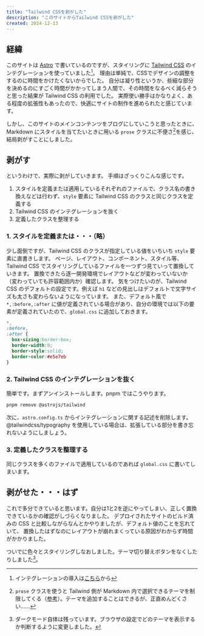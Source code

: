 ```yaml
---
title: "Tailwind CSSを剥がした"
description: "このサイトからTailwind CSSを剥がした"
created: 2024-12-13
---
```


## 経緯

このサイトは [Astro](https://astro.build) で書いているのですが、スタイリングに [Tailwind CSS](https://tailwindcss.com) のインテグレーションを使っていました[^1]。
理由は単純で、CSSでデザインの調整をするのに時間をかけたくないからでした。
自分は凝り性というか、些細な部分を決めるのにすごく時間がかかってしまう人間で、その時間をなるべく減らそうと思った結果が Tailwind CSS の利用でした。
実際使い勝手はかなりよく、ある程度の拡張性もあったので、快適にサイトの制作を進められたと感じています。

しかし、このサイトのメインコンテンツをブログにしていこうと思ったときに、Markdown にスタイルを当てたいときに用いる `prose` クラスに不便さ[^2]を感じ、結局剥がすことにしました。

## 剥がす

というわけで、実際に剥がしていきます。
手順はざっくりこんな感じです。

1. スタイルを定義または適用しているそれぞれのファイルで、クラス名の書き換えなどは行わず、`style` 要素に Tailwind CSS のクラスと同じクラスを定義する
2. Tailwind CSS のインテグレーションを抜く
3. 定義したクラスを整理する

### 1. スタイルを定義または・・・（略）

少し面倒ですが、Tailwind CSS のクラスが指定している値をいちいち `style` 要素に直書きします。
ページ、レイアウト、コンポーネント、スタイル等、Tailwind CSS でスタイリングしているファイルを一つずつ見ていって置換していきます。
置換できたら逐一開発環境でレイアウトなどが変わっていないか（変わっていても許容範囲内か）確認します。
気をつけたいのが、Tailwind CSS のデフォルトの設定です。例えば `h1` などの見出しはデフォルトで文字サイズも太さも変わらないようになっています。
また、デフォルト風で `*,:before,:after` に値が定義されている場合があり、自分の環境では以下の要素が定義されていたので、`global.css` に追加しておきます。

```css
*,
:before,
:after {
  box-sizing:border-box;
  border-width:0;
  border-style:solid;
  border-color:#e5e7eb
}
```

### 2. Tailwind CSS のインテグレーションを抜く

簡単です。まずアンインストールします。pnpm ではこうやります。

```sh
pnpm remove @astrojs/tailwind
```

次に、`astro.config.ts` からインテグレーションに関する記述を削除します。@tailwindcss/typography を使用している場合は、拡張している部分を書き忘れないようにしましょう。

### 3. 定義したクラスを整理する

同じクラスを多くのファイルで適用しているのであれば `global.css` に書いてしまいます。

## 剥がせた・・・はず

これで多分できていると思います。自分は1と2を逆にやってしまい、正しく置換できているかの確認がしづらくなりました。
デプロイされたサイトのビルド済みの CSS と比較しながらなんとかやりましたが、デフォルト値のことを忘れていて、
置換したはずなのにレイアウトが崩れまくっている原因がわからず時間がかかりました。

ついでに色々とスタイリングしなおしました。テーマ切り替えボタンをなくしたりしました[^3]。

[^1]: インテグレーションの導入は[こちら](https://docs.astro.build/ja/guides/integrations-guide/tailwind/)から
[^2]: `prose` クラスを使うと Tailwind 側が Markdown 内で選択できるテーマを制限してくる（[参考](https://github.com/tailwindlabs/tailwindcss-typography?tab=readme-ov-file#choosing-a-gray-scale)）。テーマを追加することはできるが、正直めんどくさい......
[^3]: ダークモード自体は残っています。ブラウザの設定でどのテーマを表示するか判断するように変更しました。
